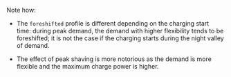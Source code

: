 Note how:

- The `foreshifted` profile is different depending on the charging start time: during peak demand, the demand with higher flexibility tends to be foreshifted; it is not the case if the charging starts during the night valley of demand.  

- The effect of peak shaving is more notorious as the demand is more flexible and the maximum charge power is higher.


